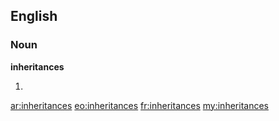 ==English==

===Noun===
'''inheritances'''

# {{plural of|[[inheritance]]}}

[[ar:inheritances]]
[[eo:inheritances]]
[[fr:inheritances]]
[[my:inheritances]]